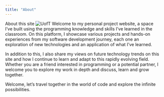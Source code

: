 ```yaml
---
title: "About"
---
```


About this site
![UofT](image1.jpeg)
Welcome to my personal project website, a space I've built using the programming knowledge and skills I've learned in the classroom. On this platform, I showcase various projects and hands-on experiences from my software development journey, each one an exploration of new technologies and an application of what I've learned.

In addition to this, I also share my views on future technology trends on this site and how I continue to learn and adapt to this rapidly evolving field. Whether you are a friend interested in programming or a potential partner, I welcome you to explore my work in depth and discuss, learn and grow together.

Welcome, let's travel together in the world of code and explore the infinite possibilities.
